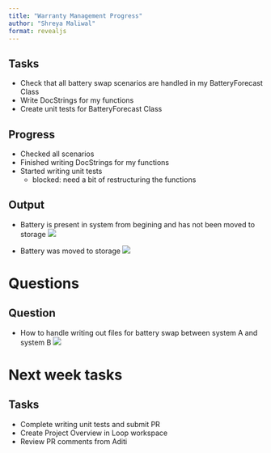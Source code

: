 ```yaml
---
title: "Warranty Management Progress"
author: "Shreya Maliwal"
format: revealjs
---
```


## Tasks

- Check that all battery swap scenarios are handled in my BatteryForecast Class
- Write DocStrings for my functions
- Create unit tests for BatteryForecast Class

## Progress

- Checked all scenarios
- Finished writing DocStrings for my functions
- Started writing unit tests
    - blocked: need a bit of restructuring the functions

## Output
- Battery is present in system from begining and has not been moved to storage
![](images/output-1.png)

- Battery was moved to storage
![](images/output-2.png)

# Questions {background-color="#105034"}

## Question
- How to handle writing out files for battery swap between system A and system B
![](images/screenshot 1.png)

# Next week tasks {background-color="#105034"}

## Tasks
- Complete writing unit tests and submit PR
- Create Project Overview in Loop workspace
- Review PR comments from Aditi
